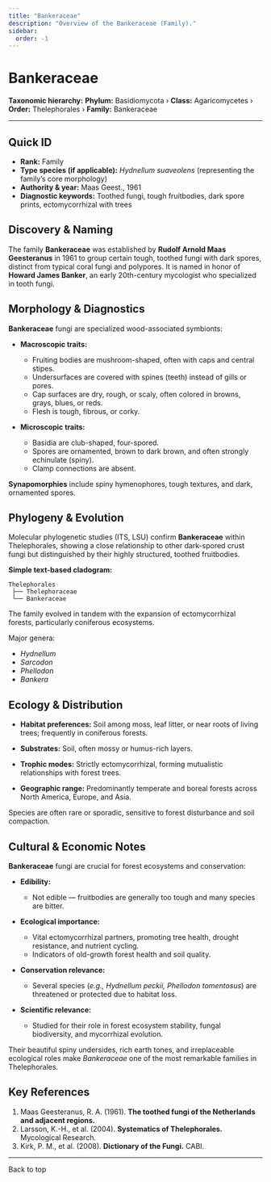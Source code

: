 ```yaml
---
title: "Bankeraceae"
description: "Overview of the Bankeraceae (Family)."
sidebar:
  order: -1
---
```



# Bankeraceae <Badge variant="note" text="Family" />

**Taxonomic hierarchy:** **Phylum:** Basidiomycota › **Class:** Agaricomycetes › **Order:** Thelephorales › **Family:** Bankeraceae

---

## Quick ID
* **Rank:** Family  
* **Type species (if applicable):** _Hydnellum suaveolens_ (representing the family’s core morphology)  
* **Authority & year:** Maas Geest., 1961  
* **Diagnostic keywords:** Toothed fungi, tough fruitbodies, dark spore prints, ectomycorrhizal with trees  

## Discovery & Naming
The family **Bankeraceae** was established by **Rudolf Arnold Maas Geesteranus** in 1961 to group certain tough, toothed fungi with dark spores, distinct from typical coral fungi and polypores. It is named in honor of **Howard James Banker**, an early 20th-century mycologist who specialized in tooth fungi.

## Morphology & Diagnostics
**Bankeraceae** fungi are specialized wood-associated symbionts:

- **Macroscopic traits:**
  - Fruiting bodies are mushroom-shaped, often with caps and central stipes.
  - Undersurfaces are covered with spines (teeth) instead of gills or pores.
  - Cap surfaces are dry, rough, or scaly, often colored in browns, grays, blues, or reds.
  - Flesh is tough, fibrous, or corky.

- **Microscopic traits:**
  - Basidia are club-shaped, four-spored.
  - Spores are ornamented, brown to dark brown, and often strongly echinulate (spiny).
  - Clamp connections are absent.

**Synapomorphies** include spiny hymenophores, tough textures, and dark, ornamented spores.

## Phylogeny & Evolution
Molecular phylogenetic studies (ITS, LSU) confirm **Bankeraceae** within Thelephorales, showing a close relationship to other dark-spored crust fungi but distinguished by their highly structured, toothed fruitbodies.

**Simple text-based cladogram:**
```
Thelephorales
 ├── Thelephoraceae
 └── Bankeraceae
```
The family evolved in tandem with the expansion of ectomycorrhizal forests, particularly coniferous ecosystems.

Major genera:

- _Hydnellum_
- _Sarcodon_
- _Phellodon_
- _Bankera_

## Ecology & Distribution
- **Habitat preferences:** Soil among moss, leaf litter, or near roots of living trees; frequently in coniferous forests.
- **Substrates:** Soil, often mossy or humus-rich layers.
- **Trophic modes:** Strictly ectomycorrhizal, forming mutualistic relationships with forest trees.

- **Geographic range:** Predominantly temperate and boreal forests across North America, Europe, and Asia.

Species are often rare or sporadic, sensitive to forest disturbance and soil compaction.

## Cultural & Economic Notes
**Bankeraceae** fungi are crucial for forest ecosystems and conservation:

- **Edibility:**
  - Not edible — fruitbodies are generally too tough and many species are bitter.

- **Ecological importance:**
  - Vital ectomycorrhizal partners, promoting tree health, drought resistance, and nutrient cycling.
  - Indicators of old-growth forest health and soil quality.

- **Conservation relevance:**
  - Several species (_e.g., Hydnellum peckii, Phellodon tomentosus_) are threatened or protected due to habitat loss.

- **Scientific relevance:**
  - Studied for their role in forest ecosystem stability, fungal biodiversity, and mycorrhizal evolution.

Their beautiful spiny undersides, rich earth tones, and irreplaceable ecological roles make _Bankeraceae_ one of the most remarkable families in Thelephorales.

## Key References
1. Maas Geesteranus, R. A. (1961). **The toothed fungi of the Netherlands and adjacent regions.**  
2. Larsson, K.-H., et al. (2004). **Systematics of Thelephorales.** Mycological Research.  
3. Kirk, P. M., et al. (2008). **Dictionary of the Fungi.** CABI.

---

<LinkButton href="#top" variant="minimal" icon="arrow-up">
  Back to top
</LinkButton>

